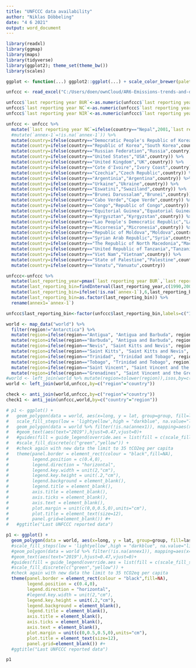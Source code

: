 ```yaml
---
title: "UNFCCC data availability"
author: "Niklas Döbbeling"
date: "4 6 2021"
output: word_document
---
```


```r
library(readxl)
library(ggmap)
library(maps)
library(tidyverse)
library(ggplot2); theme_set(theme_bw())
library(scales)

ggplot <- function(...) ggplot2::ggplot(...) + scale_color_brewer(palette="Set2") + scale_fill_brewer(palette="Set2")

unfccc <- read_excel("C:/Users/doen/ownCloud/AR6-Emissions-trends-and-drivers/R/Analysis and figures for ESSD paper/UNFCCC reports.xlsx")

unfccc$`last reporting year BUR`<-as.numeric(unfccc$`last reporting year BUR`)
unfccc$`last reporting year NC`<-as.numeric(unfccc$`last reporting year NC`)
unfccc$`last reporting year NIR`<-as.numeric(unfccc$`last reporting year NIR`)

unfccc <- unfccc %>%
  mutate(`last reporting year NC`=ifelse(country=="Nepal",2001,`last reporting year NC`)) %>%
  #mutate(`annex-1`=!is.na(`annex-1`)) %>%
  mutate(country=ifelse(country=="Democratic People's Republic of Korea","North Korea",country)) %>%
  mutate(country=ifelse(country=="Republic of Korea","South Korea",country)) %>%
  mutate(country=ifelse(country=="Russian Federation","Russia",country)) %>%
  mutate(country=ifelse(country=="United States","USA",country)) %>%
  mutate(country=ifelse(country=="United Kingdom","UK",country)) %>%
  mutate(country=ifelse(country=="Cote d'Ivoire","Ivory Coast",country)) %>%
  mutate(country=ifelse(country=="Czechia","Czech Republic",country)) %>%
  mutate(country=ifelse(country=="Argentinia","Argentina",country)) %>%
  mutate(country=ifelse(country=="Urkaine","Ukraine",country)) %>%
  mutate(country=ifelse(country=="Eswatini","Swaziland",country)) %>%
  mutate(country=ifelse(country=="Brunei Darussalam","Brunei",country)) %>%
  mutate(country=ifelse(country=="Cabo Verde","Cape Verde",country)) %>%
  mutate(country=ifelse(country=="Congo","Republic of Congo",country)) %>%
  mutate(country=ifelse(country=="Equitorial Guinea","Equatorial Guinea",country)) %>%
  mutate(country=ifelse(country=="Kyrgysztan","Kyrgyzstan",country)) %>%
  mutate(country=ifelse(country=="Lao People's Democratic Republic","Laos",country)) %>%
  mutate(country=ifelse(country=="Micornesia","Micronesia",country)) %>%
  mutate(country=ifelse(country=="Republic of Moldova","Moldova",country)) %>%
  mutate(country=ifelse(country=="Syrian Arab Republic","Syria",country)) %>%
  mutate(country=ifelse(country=="The Republic of North Macedonia","Macedonia",country)) %>%
  mutate(country=ifelse(country=="United Republic of Tanzania","Tanzania",country)) %>%
  mutate(country=ifelse(country=="Viet Nam","Vietnam",country)) %>%
  mutate(country=ifelse(country=="State of Palestine","Palestine",country)) %>%
  mutate(country=ifelse(country=="Vanatu","Vanuatu",country))

unfccc<-unfccc %>%
  mutate(last_reporting_year=pmax(`last reporting year BUR`,`last reporting year NC`,`last reporting year NIR`,na.rm=TRUE)) %>%
  mutate(last_reporting_bin=findInterval(last_reporting_year,c(1990,2000,2005,2010,2015,2020),left.open = FALSE)) %>%
  mutate(last_reporting_bin=ifelse(!is.na(`annex-1`),6,last_reporting_bin)) %>%
  mutate(last_reporting_bin=as.factor(last_reporting_bin)) %>%
  rename(annex1=`annex-1`)

unfccc$last_reporting_bin<-factor(unfccc$last_reporting_bin,labels=c("1990-1999","2000-2004","2005-2009","2010-2014","2015-2019","Annex I"))

world <- map_data("world") %>% 
  filter(region!="Antarctica") %>%
  mutate(region=ifelse(region=="Antigua", "Antigua and Barbuda", region)) %>%
  mutate(region=ifelse(region=="Barbuda", "Antigua and Barbuda", region)) %>%
  mutate(region=ifelse(region=="Nevis", "Saint Kitts and Nevis", region)) %>%
  mutate(region=ifelse(region=="Saint Kitts", "Saint Kitts and Nevis", region)) %>%
  mutate(region=ifelse(region=="Trinidad", "Trinidad and Tobago", region)) %>%
  mutate(region=ifelse(region=="Tobago", "Trinidad and Tobago", region)) %>%
  mutate(region=ifelse(region=="Saint Vincent", "Saint Vincent and the Grenadines", region)) %>%
  mutate(region=ifelse(region=="Grenadines", "Saint Vincent and the Grenadines", region)) #%>%
#world <- left_join(world %>% mutate(region=tolower(region)),isos,by=c("region"="alternative.name"))
world <- left_join(world,unfccc,by=c("region"="country"))

check <- anti_join(world,unfccc,by=c("region"="country"))
check1 <- anti_join(unfccc,world,by=c("country"="region"))
```


```r
# p1 <- ggplot() + 
#   geom_polygon(data = world, aes(x=long, y = lat, group=group, fill=last_reporting_year),color="grey",size=0.25,na.rm=T) + 
#   scale_fill_steps(low = 'lightyellow',high = "darkblue", na.value="lightgrey", breaks=c(1990,2000,2010,2015,2019),limits=c(1990,2020),oob=squish) +
#   geom_polygon(data = world %>% filter(!is.na(annex1)), mapping=aes(x=long, y = lat, group=group, fill=annex1),color="grey",size=0.25,na.rm=T,fill=c("darkgreen")) + 
#   #geom_text(aes(text="2019"),hjust=0.47,vjust=0)+
#   #guides(fill = guide_legend(override.aes = list(fill = c(scale_fill_steps(low = 'lightyellow',high = "darkblue", na.value="lightgrey", breaks=c(1990,1995,2000,2005,2010,2015,2020), oob=squish))))) +
#   #scale_fill_discrete(c("green","yellow")) +
#   #check again with new data the limit to 35 tCO2eq per capita
#   theme(panel.border = element_rect(colour = "black",fill=NA),
#         legend.position = c(0.4,0),
#         legend.direction = "horizontal",
#         legend.key.width = unit(2,"cm"),
#         legend.key.height = unit(.2,"cm"),
#         legend.background = element_blank(),
#         legend.title = element_blank(),
#         axis.title = element_blank(),
#         axis.ticks = element_blank(),
#         axis.text = element_blank(),
#         plot.margin = unit(c(0,0,0.5,0),units="cm"),
#         plot.title = element_text(size=12),
#         panel.grid=element_blank()) #+
#   #ggtitle("Last UNFCCC reported data")

p1 <- ggplot() + 
  geom_polygon(data = world, aes(x=long, y = lat, group=group, fill=last_reporting_bin),color="grey",size=0.25,na.rm=T) + 
  #scale_fill_steps(low = 'lightyellow',high = "darkblue", na.value="lightgrey", breaks=c(1990,2000,2010,2015,2019),limits=c(1990,2020),oob=squish) +
  #geom_polygon(data = world %>% filter(!is.na(annex1)), mapping=aes(x=long, y = lat, group=group, fill=annex1),color="grey",size=0.25,na.rm=T,fill=c("darkgreen")) + 
  #geom_text(aes(text="2019"),hjust=0.47,vjust=0)+
  #guides(fill = guide_legend(override.aes = list(fill = c(scale_fill_steps(low = 'lightyellow',high = "darkblue", na.value="lightgrey", breaks=c(1990,1995,2000,2005,2010,2015,2020), oob=squish))))) +
  #scale_fill_discrete(c("green","yellow")) +
  #check again with new data the limit to 35 tCO2eq per capita
  theme(panel.border = element_rect(colour = "black",fill=NA),
        legend.position = c(0.4,0),
        legend.direction = "horizontal",
        #legend.key.width = unit(2,"cm"),
        legend.key.height = unit(.2,"cm"),
        legend.background = element_blank(),
        legend.title = element_blank(),
        axis.title = element_blank(),
        axis.ticks = element_blank(),
        axis.text = element_blank(),
        plot.margin = unit(c(0,0.5,0.5,0),units="cm"),
        plot.title = element_text(size=12),
        panel.grid=element_blank()) #+
  #ggtitle("Last UNFCCC reported data")
```


```r
p1
```

